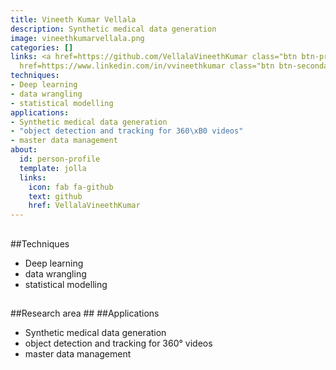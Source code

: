 ```yaml
---
title: Vineeth Kumar Vellala
description: Synthetic medical data generation
image: vineethkumarvellala.png
categories: []
links: <a href=https://github.com/VellalaVineethKumar class="btn btn-primary">Github</a><a
  href=https://www.linkedin.com/in/vvineethkumar class="btn btn-secondary">Website</a>
techniques:
- Deep learning
- data wrangling
- statistical modelling
applications:
- Synthetic medical data generation
- "object detection and tracking for 360\xB0 videos"
- master data management
about:
  id: person-profile
  template: jolla
  links:
    icon: fab fa-github
    text: github
    href: VellalaVineethKumar
---
```

   
:::{#person-profile}
:::
   
##
##Techniques
   
- Deep learning
- data wrangling
- statistical modelling
   
##
##Research area
##
##Applications
   
- Synthetic medical data generation
- object detection and tracking for 360° videos
- master data management
